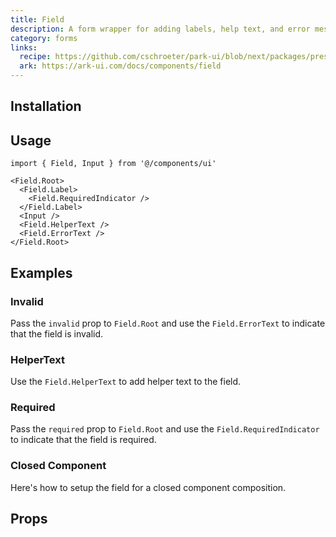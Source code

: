 ```yaml
---
title: Field
description: A form wrapper for adding labels, help text, and error messages.
category: forms
links:
  recipe: https://github.com/cschroeter/park-ui/blob/next/packages/preset/src/recipes/field.ts
  ark: https://ark-ui.com/docs/components/field
---
```


<ComponentExample name="basic" />

## Installation

<InstallationGuide />

## Usage

```tsx
import { Field, Input } from '@/components/ui'
```

```tsx
<Field.Root>
  <Field.Label>
    <Field.RequiredIndicator />
  </Field.Label>
  <Input />
  <Field.HelperText />
  <Field.ErrorText />
</Field.Root>
```

## Examples

### Invalid

Pass the `invalid` prop to `Field.Root` and use the `Field.ErrorText` to indicate that the field is invalid.

<ComponentExample name="invalid" />

### HelperText

Use the `Field.HelperText` to add helper text to the field.

<ComponentExample name="helper-text" />

### Required

Pass the `required` prop to `Field.Root` and use the `Field.RequiredIndicator` to indicate that the field is required.

<ComponentExample name="required" />

### Closed Component

Here's how to setup the field for a closed component composition.

<ComponentExample name="closed" codeOnly />

## Props